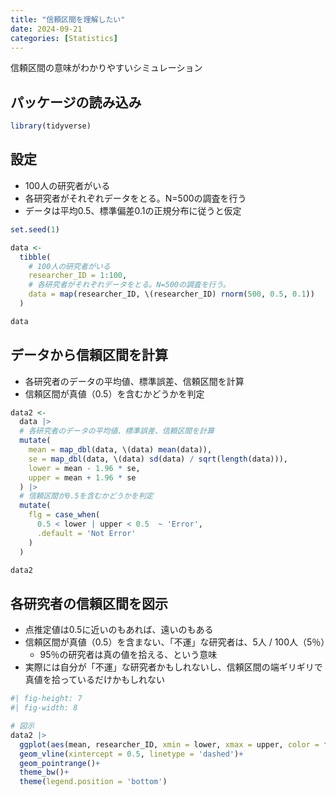 ```yaml
---
title: "信頼区間を理解したい"
date: 2024-09-21
categories: [Statistics]
---
```


信頼区間の意味がわかりやすいシミュレーション

## パッケージの読み込み

```r
library(tidyverse)
```

## 設定

- 100人の研究者がいる
- 各研究者がそれぞれデータをとる。N=500の調査を行う
- データは平均0.5、標準偏差0.1の正規分布に従うと仮定

```r
set.seed(1)

data <- 
  tibble(
    # 100人の研究者がいる
    researcher_ID = 1:100,
    # 各研究者がそれぞれデータをとる。N=500の調査を行う。
    data = map(researcher_ID, \(researcher_ID) rnorm(500, 0.5, 0.1))
  )

data
```

## データから信頼区間を計算

- 各研究者のデータの平均値、標準誤差、信頼区間を計算
- 信頼区間が真値（0.5）を含むかどうかを判定

```r

data2 <- 
  data |> 
  # 各研究者のデータの平均値、標準誤差、信頼区間を計算
  mutate(
    mean = map_dbl(data, \(data) mean(data)),
    se = map_dbl(data, \(data) sd(data) / sqrt(length(data))),
    lower = mean - 1.96 * se,
    upper = mean + 1.96 * se
  ) |>  
  # 信頼区間が0.5を含むかどうかを判定
  mutate(
    flg = case_when(
      0.5 < lower | upper < 0.5  ~ 'Error',
      .default = 'Not Error'
    )
  )

data2

```

## 各研究者の信頼区間を図示

- 点推定値は0.5に近いのもあれば、遠いのもある
- 信頼区間が真値（0.5）を含まない、「不運」な研究者は、5人 / 100人（5％）
  - 95％の研究者は真の値を拾える、という意味
- 実際には自分が「不運」な研究者かもしれないし、信頼区間の端ギリギリで真値を拾っているだけかもしれない

```r
#| fig-height: 7
#| fig-width: 8

# 図示
data2 |> 
  ggplot(aes(mean, researcher_ID, xmin = lower, xmax = upper, color = flg))+
  geom_vline(xintercept = 0.5, linetype = 'dashed')+
  geom_pointrange()+
  theme_bw()+
  theme(legend.position = 'bottom')

```


